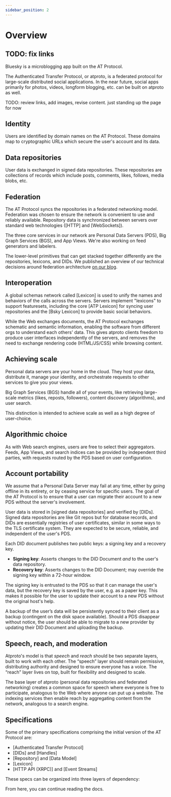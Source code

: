 ```yaml
---
sidebar_position: 2
---
```


# Overview

## TODO: fix links

Bluesky is a microblogging app built on the AT Protocol.

The Authenticated Transfer Protocol, or atproto, is a federated protocol for large-scale distributed social applications. In the near future, social apps primarily for photos, videos, longform blogging, etc. can be built on atproto as well.

TODO: review links, add images, revise content. just standing up the page for now

## Identity

Users are identified by domain names on the AT Protocol. These domains map to cryptographic URLs which secure the user's account and its data.


## Data repositories

User data is exchanged in signed data repositories. These repositories are collections of records which include posts, comments, likes, follows, media blobs, etc.


## Federation

The AT Protocol syncs the repositories in a federated networking model. Federation was chosen to ensure the network is convenient to use and reliably available. Repository data is synchronized between servers over standard web technologies ([HTTP] and [WebSockets]).

The three core services in our network are Personal Data Servers (PDS), Big Graph Services (BGS), and App Views. We're also working on feed generators and labelers.

The lower-level primitives that can get stacked together differently are the repositories, lexicons, and DIDs. We published an overview of our technical decisions around federation architecture [on our blog](https://blueskyweb.xyz/blog/5-5-2023-federation-architecture).

## Interoperation

A global schemas network called [Lexicon] is used to unify the names and behaviors of the calls across the servers. Servers implement "lexicons" to support featuresets, including the core [ATP Lexicon] for syncing user repositories and the [Bsky Lexicon] to provide basic social behaviors.



While the Web exchanges documents, the AT Protocol exchanges schematic and semantic information, enabling the software from different orgs to understand each others' data. This gives atproto clients freedom to produce user interfaces independently of the servers, and removes the need to exchange rendering code (HTML/JS/CSS) while browsing content.

## Achieving scale

Personal data servers are your home in the cloud. They host your data, distribute it, manage your identity, and orchestrate requests to other services to give you your views.

Big Graph Services (BGS) handle all of your events, like retrieving large-scale metrics (likes, reposts, followers), content discovery (algorithms), and user search.


This distinction is intended to achieve scale as well as a high degree of user-choice. 

## Algorithmic choice

As with Web search engines, users are free to select their aggregators. Feeds, App Views, and search indices can be provided by independent third parties, with requests routed by the PDS based on user configuration.


## Account portability

We assume that a Personal Data Server may fail at any time, either by going offline in its entirety, or by ceasing service for specific users. The goal of the AT Protocol is to ensure that a user can migrate their account to a new PDS without the server's involvement.

User data is stored in [signed data repositories] and verified by [DIDs]. Signed data repositories are like Git repos but for database records, and DIDs are essentially registries of user certificates, similar in some ways to the TLS certificate system. They are expected to be secure, reliable, and independent of the user's PDS.


Each DID document publishes two public keys: a signing key and a recovery key.

* **Signing key**: Asserts changes to the DID Document *and* to the user's data repository.
* **Recovery key**: Asserts changes to the DID Document; may override the signing key within a 72-hour window.

The signing key is entrusted to the PDS so that it can manage the user's data, but the recovery key is saved by the user, e.g. as a paper key. This makes it possible for the user to update their account to a new PDS without the original host's help.


A backup of the user’s data will be persistently synced to their client as a backup (contingent on the disk space available). Should a PDS disappear without notice, the user should be able to migrate to a new provider by updating their DID Document and uploading the backup.

## Speech, reach, and moderation

Atproto's model is that _speech_ and _reach_ should be two separate layers, built to work with each other. The “speech” layer should remain permissive, distributing authority and designed to ensure everyone has a voice. The “reach” layer lives on top, built for flexibility and designed to scale.


The base layer of atproto (personal data repositories and federated networking) creates a common space for speech where everyone is free to participate, analogous to the Web where anyone can put up a website. The indexing services then enable reach by aggregating content from the network, analogous to a search engine.

## Specifications

Some of the primary specifications comprising the initial version of the AT Protocol are:

- [Authenticated Transfer Protocol]
- [DIDs] and [Handles]
- [Repository] and [Data Model]
- [Lexicon]
- [HTTP API (XRPC)] and [Event Streams]

These specs can be organized into three layers of dependency:


From here, you can continue reading the docs.
